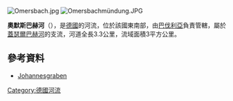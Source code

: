 {{Multiple issues|
{{Expand language|1=de|time=2020-08-24T15:14:56+00:00}}
{{Onesource|time=2020-08-24T15:15:26+00:00}}
}}
{{Coord|50|6|19|N|9|9|48|E|display=title}}
[[Image:Omersbach.jpg|right]]
[[Image:Omersbachmündung.JPG|right]]

'''奧默斯巴赫河'''（{{lang-de|Omersbach}}），是[[德國|德國]]的河流，位於該國東南部，由[[巴伐利亞|巴伐利亞]]負責管轄，屬於[[蓋瑟爾巴赫河_(卡爾河支流)|蓋瑟爾巴赫河]]的支流，河道全長3.3公里，流域面積3平方公里。

==參考資料==
* [https://geoportal.bayern.de/bayernatlas/?lang=de&topic=ba&catalogNodes=11,122&bgLayer=historisch&E=513393.55&N=5550116.15&zoom=13 Johannesgraben]

{{Germany-geo-stub}}
[[Category:德國河流|Category:德國河流]]
